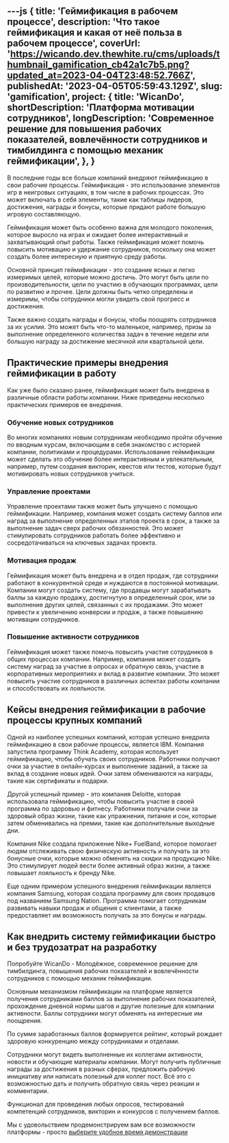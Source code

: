 ---js
{
    title: 'Геймификация в рабочем процессе',
    description: 'Что такое геймификация и какая от неё польза в рабочем процессе',
    coverUrl: 'https://wicando.dev.thewhite.ru/cms/uploads/thumbnail_gamification_cb42a1c7b5.png?updated_at=2023-04-04T23:48:52.766Z',
    publishedAt: '2023-04-05T05:59:43.129Z',
    slug: 'gamification',
    project: {
            title: 'WicanDo',
            shortDescription: 'Платформа мотивации сотрудников',
            longDescription: 'Современное решение для повышения рабочих показателей, вовлечённости сотрудников и тимбилдинга с помощью механик геймификации',
        },
}
---
В последние годы все больше компаний внедряют геймификацию в свои рабочие процессы. Геймификация - это использование элементов игр в неигровых ситуациях, в том числе в рабочих процессах. Это может включать в себя элементы, такие как таблицы лидеров, достижения, награды и бонусы, которые придают работе большую игровую составляющую.

Геймификация может быть особенно важна для молодого поколения, которое выросло на играх и ожидает более интерактивный и захватывающий опыт работы. Также геймификация может помочь повысить мотивацию и удержание сотрудников, поскольку она может создать более интересную и приятную среду работы.

Основной принцип геймификации - это создание ясных и легко измеримых целей, которые можно достичь. Это могут быть цели по производительности, цели по участию в обучающих программах, цели по развитию и прочее. Цели должны быть четко определены и измеримы, чтобы сотрудники могли увидеть свой прогресс и достижения.

Также важно создать награды и бонусы, чтобы поощрять сотрудников за их усилия. Это может быть что-то маленькое, например, призы за выполнение определенного количества задач в течение недели или большую награду за достижение месячной или квартальной цели.

## Практические примеры внедрения геймификации в работу

Как уже было сказано ранее, геймификация может быть внедрена в различные области работы компании. Ниже приведены несколько практических примеров ее внедрения.

### Обучение новых сотрудников
Во многих компаниях новым сотрудникам необходимо пройти обучение по вводным курсам, включающим в себя знакомство с историей компании, политиками и процедурами. Использование геймификации может сделать это обучение более интерактивным и увлекательным, например, путем создания викторин, квестов или тестов, которые будут мотивировать новых сотрудников учиться.

### Управление проектами
Управление проектами также может быть улучшено с помощью геймификации. Например, компания может создать систему баллов или наград за выполнение определенных этапов проекта в срок, а также за выполнение задач сверх рабочих обязанностей. Это может стимулировать сотрудников работать более эффективно и сосредотачиваться на ключевых задачах проекта.

### Мотивация продаж
Геймификация может быть внедрена и в отдел продаж, где сотрудники работают в конкурентной среде и нуждаются в постоянной мотивации. Компании могут создать систему, где продавцы могут зарабатывать баллы за каждую продажу, достигнутую в определенный срок, или за выполнение других целей, связанных с их продажами. Это может привести к увеличению конверсии и продаж, а также повышению мотивации сотрудников.

### Повышение активности сотрудников
Геймификация может также помочь повысить участие сотрудников в общих процессах компании. Например, компания может создать систему наград за участие в опросах и обратную связь, участие в корпоративных мероприятиях и вклад в развитие компании. Это может повысить участие сотрудников в различных аспектах работы компании и способствовать их лояльности.

## Кейсы внедрения геймификации в рабочие процессы крупных компаний

Одной из наиболее успешных компаний, которая успешно внедрила геймификацию в свои рабочие процессы, является IBM. Компания запустила программу Think Academy, которая использует геймификацию, чтобы обучать своих сотрудников. Работники получают очки за участие в онлайн-курсах и выполнение заданий, а также за вклад в создание новых идей. Очки затем обмениваются на награды, такие как сертификаты и подарки.

Другой успешный пример - это компания Deloitte, которая использовала геймификацию, чтобы повысить участие в своей программа по здоровью и фитнесу. Работники получали очки за здоровый образ жизни, такие как упражнения, питание и сон, которые затем обменивались на премии, такие как дополнительные выходные дни.

Компания Nike создала приложение Nike+ FuelBand, которое помогает людям отслеживать свою физическую активность и получать за это бонусные очки, которые можно обменять на скидки на продукцию Nike. Это стимулирует людей вести более активный образ жизни, а также повышает лояльность к бренду Nike.

Еще одним примером успешного внедрения геймификации является компания Samsung, которая создала программу для своих продавцов под названием Samsung Nation. Программа помогает сотрудникам развивать навыки продаж и общения с клиентами, а также предоставляет им возможность получать за это бонусы и награды.

## Как внедрить систему геймификации быстро и без трудозатрат на разработку

Попробуйте WicanDo - Молодёжное, современное решение для тимбилдинга, повышения рабочих показателей и вовлечённости сотрудников с помощью механик геймификации.

Основным механизмом геймификации на платформе является получения сотрудниками баллов за выполнение рабочих показателей, прохождение дневной нормы шагов и другие полезные для компании активности. Баллы сотрудники могут обменять на интересные им поощрения.

По сумме заработанных баллов формируется рейтинг, который рождает здоровую конкуренцию между сотрудниками и отделами.

Сотрудники могут видеть выполненные их коллегами активности, новости и обучающие материалы компании. Могут получить публичные награды за достижения в разных сферах, предложить рабочую инициативу или написать полезный для коллег пост. Всё это с возможностью дать и получить обратную связь через реакции и комментарии.

Функционал для проведения любых опросов, тестирований компетенций сотрудников, викторин и конкурсов с получением баллов.

Мы с удовольствием продемонстрируем вам все возможности платформы - просто [выберите удобное время демонстрации](https://calendly.com/antkorwin/ws-promo)